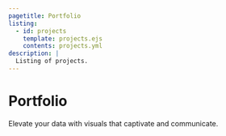 ```yaml
---
pagetitle: Portfolio
listing:
  - id: projects
    template: projects.ejs
    contents: projects.yml
description: |
  Listing of projects.
---
```


::: {.column-page}

<h1 class="title">Portfolio</h1>

:::

::: {.column-screen}
::: {.portfolio-banner}
::: {.column-page}
Elevate your data with visuals that captivate and communicate.
:::
:::
:::

::: {.column-page}

:::{#projects}

:::


:::